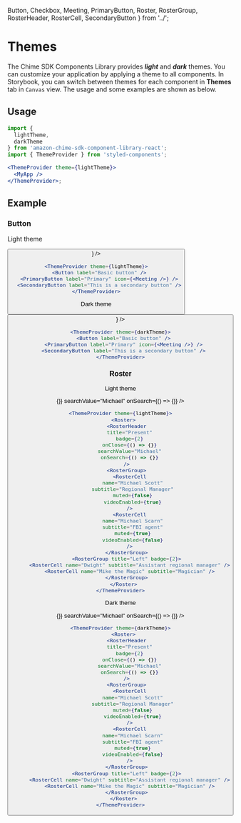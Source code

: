 
  Button,
  Checkbox,
  Meeting,
  PrimaryButton,
  Roster,
  RosterGroup,
  RosterHeader,
  RosterCell,
  SecondaryButton
} from '../';

<Meta title="Themes" />

# Themes

The Chime SDK Components Library provides **_light_** and **_dark_** themes. You can customize your application by applying a theme to all components. In Storybook, you can switch between themes for each component in **Themes** tab in `Canvas` view. The usage and some examples are shown as below.

## Usage

```jsx
import {
  lightTheme,
  darkTheme
} from 'amazon-chime-sdk-component-library-react';
import { ThemeProvider } from 'styled-components';

<ThemeProvider theme={lightTheme}>
  <MyApp />
</ThemeProvider>;
```

## Example

### Button

Light theme

<ThemeProvider theme={lightTheme}>
  <Preview>
    <Button label="Basic button" />
    <PrimaryButton label="Primary" icon={<Meeting />} />
    <SecondaryButton label="This is a secondary button" />
  </Preview>
</ThemeProvider>

```jsx
<ThemeProvider theme={lightTheme}>
  <Button label="Basic button" />
  <PrimaryButton label="Primary" icon={<Meeting />} />
  <SecondaryButton label="This is a secondary button" />
</ThemeProvider>
```

Dark theme

<ThemeProvider theme={darkTheme}>
  <Preview>
    <Button label="Basic button" />
    <PrimaryButton label="Primary" icon={<Meeting />} />
    <SecondaryButton label="This is a secondary button" />
  </Preview>
</ThemeProvider>

```jsx
<ThemeProvider theme={darkTheme}>
  <Button label="Basic button" />
  <PrimaryButton label="Primary" icon={<Meeting />} />
  <SecondaryButton label="This is a secondary button" />
</ThemeProvider>
```

### Roster

Light theme

<ThemeProvider theme={lightTheme}>
  <Preview>
    <Roster>
      <RosterHeader
        title="Present"
        badge={2}
        onClose={() => {}}
        searchValue="Michael"
        onSearch={() => {}}
      />
      <RosterGroup>
        <RosterCell
          name="Michael Scott"
          subtitle="Regional Manager"
          muted={false}
          videoEnabled={true}
        />
        <RosterCell
          name="Michael Scarn"
          subtitle="FBI agent"
          muted={true}
          videoEnabled={false}
        />
      </RosterGroup>
      <RosterGroup title="Left" badge={2}>
        <RosterCell name="Dwight" subtitle="Assistant regional manager" />
        <RosterCell name="Mike the Magic" subtitle="Magician" />
      </RosterGroup>
    </Roster>
  </Preview>
</ThemeProvider>

```jsx
<ThemeProvider theme={lightTheme}>
  <Roster>
    <RosterHeader
      title="Present"
      badge={2}
      onClose={() => {}}
      searchValue="Michael"
      onSearch={() => {}}
    />
    <RosterGroup>
      <RosterCell
        name="Michael Scott"
        subtitle="Regional Manager"
        muted={false}
        videoEnabled={true}
      />
      <RosterCell
        name="Michael Scarn"
        subtitle="FBI agent"
        muted={true}
        videoEnabled={false}
      />
    </RosterGroup>
    <RosterGroup title="Left" badge={2}>
      <RosterCell name="Dwight" subtitle="Assistant regional manager" />
      <RosterCell name="Mike the Magic" subtitle="Magician" />
    </RosterGroup>
  </Roster>
</ThemeProvider>
```

Dark theme

<ThemeProvider theme={darkTheme}>
  <Preview>
    <Roster>
      <RosterHeader
        title="Present"
        badge={2}
        onClose={() => {}}
        searchValue="Michael"
        onSearch={() => {}}
      />
      <RosterGroup>
        <RosterCell
          name="Michael Scott"
          subtitle="Regional Manager"
          muted={false}
          videoEnabled={true}
        />
        <RosterCell
          name="Michael Scarn"
          subtitle="FBI agent"
          muted={true}
          videoEnabled={false}
        />
      </RosterGroup>
      <RosterGroup title="Left" badge={2}>
        <RosterCell name="Dwight" subtitle="Assistant regional manager" />
        <RosterCell name="Mike the Magic" subtitle="Magician" />
      </RosterGroup>
    </Roster>
  </Preview>
</ThemeProvider>

```jsx
<ThemeProvider theme={darkTheme}>
  <Roster>
    <RosterHeader
      title="Present"
      badge={2}
      onClose={() => {}}
      searchValue="Michael"
      onSearch={() => {}}
    />
    <RosterGroup>
      <RosterCell
        name="Michael Scott"
        subtitle="Regional Manager"
        muted={false}
        videoEnabled={true}
      />
      <RosterCell
        name="Michael Scarn"
        subtitle="FBI agent"
        muted={true}
        videoEnabled={false}
      />
    </RosterGroup>
    <RosterGroup title="Left" badge={2}>
      <RosterCell name="Dwight" subtitle="Assistant regional manager" />
      <RosterCell name="Mike the Magic" subtitle="Magician" />
    </RosterGroup>
  </Roster>
</ThemeProvider>
```
